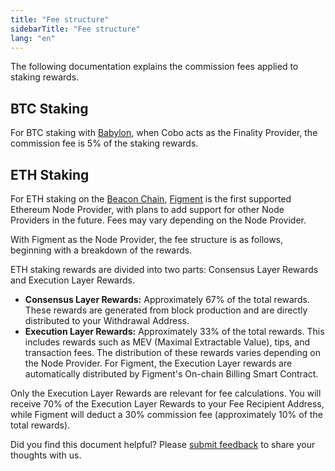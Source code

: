 ```yaml
---
title: "Fee structure"
sidebarTitle: "Fee structure"
lang: "en"
---
```

The following documentation explains the commission fees applied to staking rewards.

## BTC Staking

For BTC staking with [Babylon](https://babylonlabs.io/), when Cobo acts as the Finality Provider, the commission fee is 5% of the staking rewards.

## ETH Staking

For ETH staking on the [Beacon Chain](https://ethereum.org/en/roadmap/beacon-chain/), [Figment](https://figment.io/) is the first supported Ethereum Node Provider, with plans to add support for other Node Providers in the future. Fees may vary depending on the Node Provider. 

With Figment as the Node Provider, the fee structure is as follows, beginning with a breakdown of the rewards.

ETH staking rewards are divided into two parts: Consensus Layer Rewards and Execution Layer Rewards.

- **Consensus Layer Rewards:** Approximately 67% of the total rewards. These rewards are generated from block production and are directly distributed to your Withdrawal Address.
- **Execution Layer Rewards:** Approximately 33% of the total rewards. This includes rewards such as MEV (Maximal Extractable Value), tips, and transaction fees. The distribution of these rewards varies depending on the Node Provider. For Figment, the Execution Layer rewards are automatically distributed by Figment's On-chain Billing Smart Contract.

Only the Execution Layer Rewards are relevant for fee calculations. You will receive 70% of the Execution Layer Rewards to your Fee Recipient Address, while Figment will deduct a 30% commission fee (approximately 10% of the total rewards).

<Tip>Did you find this document helpful? Please [submit feedback](https://forms.zohopublic.com/cobo/form/DocumentFeedbackForm/formperma/QvLOhxJv1_JMsJ-1dleZ8Itb_7rzN-LtgvsDdxosoVI?referrername=manuals) to share your thoughts with us.</Tip>